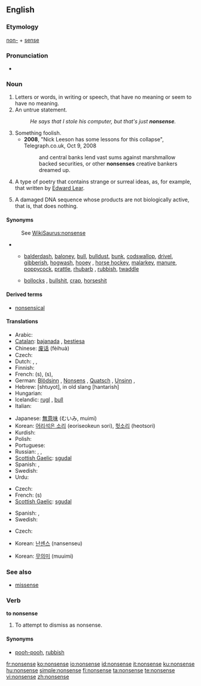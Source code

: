 ==English==

===Etymology===
[[non-]] + [[sense]]

===Pronunciation===
* {{audio|en-us-nonsense.ogg|Audio (US)}}

===Noun===
{{wikipedia}}
{{en-noun}}

# Letters or words, in writing or speech, that have no meaning or seem to have no meaning.
# An untrue statement.
#: ''He says that I stole his computer, but that's just '''nonsense'''.''
# Something foolish.
#* '''2008''', "Nick Leeson has some lessons for this collapse", Telegraph.co.uk, Oct 9, 2008
#*: and central banks lend vast sums against marshmallow backed securities, or other '''nonsenses''' creative bankers dreamed up.
# {{literature}} A type of poetry that contains strange or surreal ideas, as, for example, that written by [[w:Edward Lear|Edward Lear]].
# {{biology}} A damaged DNA sequence whose products are not biologically active, that is, that does nothing.

====Synonyms====
: See [[WikiSaurus:nonsense]]
* {{sense|something that lacks meaning or absurd statement}}
** {{sense|mostly [[colloquialism]]s or [[slang]]}} [[balderdash]], [[baloney]], [[bull]], [[bulldust]], [[bunk]], [[codswallop]], [[drivel]], [[gibberish]], [[hogwash]], [[hooey]] {{qualifier|US}}, [[horse hockey]], [[malarkey]], [[manure]], [[poppycock]], [[prattle]], [[rhubarb]] {{qualifier|chiefly Brit.}}, [[rubbish]], [[twaddle]]
** {{sense|vulgar slang}} [[bollocks]] {{qualifier|British}}, [[bullshit]], [[crap]], [[horseshit]] {{qualifier|US}}

====Derived terms====
* [[nonsensical]]

====Translations====

{{trans-top|meaningless words}}
* Arabic: {{Arab|[[هراء]]}} {{IPAchar|(herá’)}} {{m}}
* [[Catalan]]: [[bajanada]] {{f}}, [[bestiesa]] {{f}}
* Chinese: [[废话]] (fèihuà)
* Czech: {{t-|cs|nesmysl|m}}
* Dutch: {{t+|nl|nonsens|m}}, {{t-|nl|onzin|m}}, {{t-|nl|flauwekul|m}}
* Finnish: {{t-|fi|hölynpöly}}
* French: {{t+|fr|bêtise|f}} (s), {{t+|fr|absurdité|f}} (s),
* German: [[Blödsinn]] {{m}}, [[Nonsens]] {{m}}, [[Quatsch]] {{m}} {{qualifier|colloquial}}, [[Unsinn]] {{m}},
* Hebrew: {{t+|he|שטויות|sc=Hebr}} [shtuyot], in old slang {{t+|he|חנטריש|sc=Hebr}} [hantarish]
* Hungarian: {{t+|hu|képtelenség}}
* Icelandic: [[rugl]] {{n}}, [[bull (icelandic)|bull]] {{n}}
* Italian: {{t+|it|sciocchezza|f}}
{{trans-mid}}
* Japanese: [[無意味]] (むいみ, muimi)
* Korean: [[어리석은 소리]] (eoriseokeun sori), [[헛소리]] (heotsori)
* Kurdish: {{KUchar|[[قسه‌ی هیچوپوچ]]}}
* Polish: {{t+|pl|nonsens|m}}
* Portuguese: {{t+|pt|besteira|f}}
* Russian: {{t+|ru|вздор|m|tr=vdor|sc=Cyrl}}, {{t+|ru|ерунда|f|tr=jerundá|sc=Cyrl}}, {{t-|ru|нонсенс|m|tr=nónsens|sc=Cyrl}}
* [[Scottish Gaelic]]: [[sgudal]] {{m}}
* Spanish: {{t-|es|tonterías|f|p}}, {{t+|es|disparate|m}}
* Swedish: {{t-|sv|nonsens|n}}
* Urdu: {{t|ur|بکواس|sc=ur-Arab|xs=Urdu}}
{{trans-bottom}}
{{trans-top|untrue statement}}
* Czech: {{t-|cs|nesmysl|m}}
* French: {{t+|fr|sottise|m}} (s)
* [[Scottish Gaelic]]: [[sgudal]] {{m}}
{{trans-mid}}
* Spanish: {{t-|es|tonterías|f|p}}, {{t+|es|estupidez|f}}
* Swedish: {{t-|sv|nonsens|n}}
{{trans-bottom}}

{{trans-top|type of poetry}}
* Czech: {{t-|cs|nonsens|m}}
{{trans-mid}}
* Korean: [[난센스]] (nansenseu)
{{trans-bottom}}

{{trans-top|damaged DNA sequence}}
* Korean: [[무의미]] (muuimi)
{{trans-mid}}
{{trans-bottom}}

===See also===
* {{sense|biology}} [[missense]]

===Verb===
'''to nonsense'''

# {{rfv-sense}} To attempt to dismiss as nonsense.

====Synonyms====
* [[pooh-pooh]], [[rubbish]]

[[fr:nonsense]]
[[ko:nonsense]]
[[io:nonsense]]
[[id:nonsense]]
[[it:nonsense]]
[[ku:nonsense]]
[[hu:nonsense]]
[[simple:nonsense]]
[[fi:nonsense]]
[[ta:nonsense]]
[[te:nonsense]]
[[vi:nonsense]]
[[zh:nonsense]]